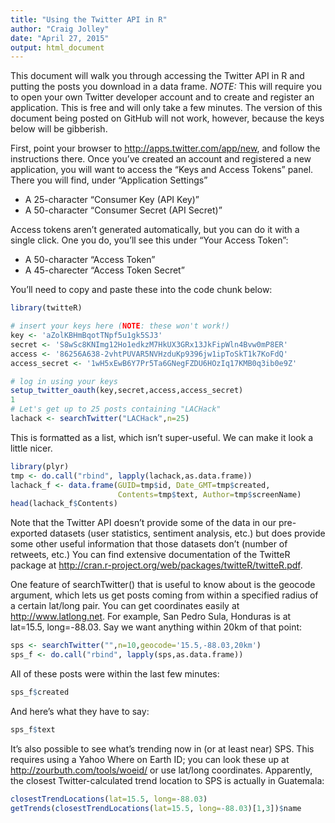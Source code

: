 ```yaml
---
title: "Using the Twitter API in R"
author: "Craig Jolley"
date: "April 27, 2015"
output: html_document
---
```


This document will walk you through accessing the Twitter API in R and putting the posts you download in a data frame. *NOTE:* This will require you to open your own Twitter developer account and to create and register an application. This is free and will only take a few minutes. The version of this document being posted on GitHub will not work, however, because the keys below will be gibberish.

First, point your browser to <http://apps.twitter.com/app/new>, and follow the instructions there. Once you've created an account and registered a new application, you will want to access the "Keys and Access Tokens" panel. There you will find, under "Application Settings"

* A 25-character "Consumer Key (API Key)"
* A 50-character "Consumer Secret (API Secret)"

Access tokens aren't generated automatically, but you can do it with a single click. One you do, you'll see this under "Your Access Token":

* A 50-character "Access Token"
* A 45-charecter "Access Token Secret"

You'll need to copy and paste these into the code chunk below:

```r
library(twitteR)

# insert your keys here (NOTE: these won't work!)
key <- 'aZolKBHmBqotTNpf5u1gk5SJ3'
secret <- 'S8wSc8KNImg12Ho1edkzM7HkUX3GRx13JkFipWln4Bvw0mP8ER'
access <- '86256A638-2vhtPUVAR5NVHzduKp9396jw1ipToSkT1k7KoFdQ'
access_secret <- '1wH5xEwB6Y7Pr5Ta6GNegFZDU6HOzIq17KMB0q3ib0e9Z'

# log in using your keys
setup_twitter_oauth(key,secret,access,access_secret)
1
# Let's get up to 25 posts containing "LACHack"
lachack <- searchTwitter("LACHack",n=25)
```

This is formatted as a list, which isn't super-useful. We can make it look a little nicer.

```r
library(plyr)
tmp <- do.call("rbind", lapply(lachack,as.data.frame))
lachack_f <- data.frame(GUID=tmp$id, Date_GMT=tmp$created, 
                        Contents=tmp$text, Author=tmp$screenName)
head(lachack_f$Contents)
```

Note that the Twitter API doesn't provide some of the data in our pre-exported datasets (user statistics, sentiment analysis, etc.) but does provide some other useful information that those datasets don't (number of retweets, etc.) You can find extensive documentation of the TwitteR package at <http://cran.r-project.org/web/packages/twitteR/twitteR.pdf>.

One feature of searchTwitter() that is useful to know about is the geocode argument, which lets us get posts coming from within a specified radius of a certain lat/long pair. You can get coordinates easily at <http://www.latlong.net>. For example, San Pedro Sula, Honduras is at lat=15.5, long=-88.03. Say we want anything within 20km of that point:

``` r
sps <- searchTwitter("",n=10,geocode='15.5,-88.03,20km')
sps_f <- do.call("rbind", lapply(sps,as.data.frame))
```

All of these posts were within the last few minutes:

``` r
sps_f$created
```

And here's what they have to say:

```r
sps_f$text
```

It's also possible to see what's trending now in (or at least near) SPS. This requires using a Yahoo Where on Earth ID; you can look these up at <http://zourbuth.com/tools/woeid/> or use lat/long coordinates. Apparently, the closest Twitter-calculated trend location to SPS is actually in Guatemala:

```r
closestTrendLocations(lat=15.5, long=-88.03)
getTrends(closestTrendLocations(lat=15.5, long=-88.03)[1,3])$name
```
